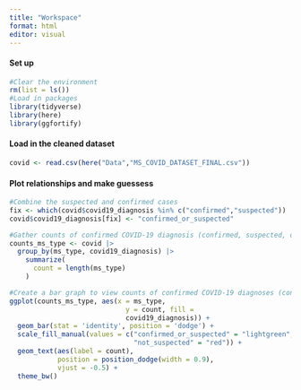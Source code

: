 ```yaml
---
title: "Workspace"
format: html
editor: visual
---
```


#### Set up

```r
#Clear the environment
rm(list = ls())
#Load in packages 
library(tidyverse)
library(here)
library(ggfortify)
```

#### Load in the cleaned dataset

```r
covid <- read.csv(here("Data","MS_COVID_DATASET_FINAL.csv"))
```

#### Plot relationships and make guessess

```r
#Combine the suspected and confirmed cases
fix <- which(covid$covid19_diagnosis %in% c("confirmed","suspected"))
covid$covid19_diagnosis[fix] <- "confirmed_or_suspected"

#Gather counts of confirmed COVID-19 diagnosis (confirmed, suspected, or not suspected) by MS type
counts_ms_type <- covid |>
  group_by(ms_type, covid19_diagnosis) |>
    summarize(
      count = length(ms_type)
    )

#Create a bar graph to view counts of confirmed COVID-19 diagnoses (confirmed, suspected, or not_suspected) by MS type
ggplot(counts_ms_type, aes(x = ms_type, 
                             y = count, fill = 
                             covid19_diagnosis)) +
  geom_bar(stat = 'identity', position = 'dodge') +
  scale_fill_manual(values = c("confirmed_or_suspected" = "lightgreen", 
                               "not_suspected" = "red")) + 
  geom_text(aes(label = count), 
            position = position_dodge(width = 0.9), 
            vjust = -0.5) +
  theme_bw()
```